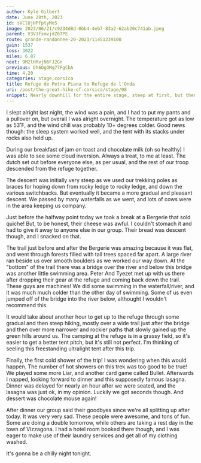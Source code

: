 ```yaml
---
author: Kyle Gilbert
date: June 28th, 2023
id: sVClUjHPfptyMeS
image: 2023/06/21/c9234d8d-0bb4-4eb7-83a2-62ab20c741ab.jpeg
parent: V3V3fsmvjdZ6TPE
route: grande-randonnee-20-2023/11451239100
gain: 1537
loss: 3022
miles: 6.87
next: 9M2lHRvjN6FJ2Gn
previous: Dh6OgOMq77FgCbA
time: 4,20
categories: stage,corsica
title: Refuge de Petra Piana to Refuge de l'Onda
uri: /post/the-great-hike-of-corsica/stage/08
snippet: Nearly downhill for the entire stage, steep at first, but then over wide trails through forests, along rivers, and passed a waterfall, before starting the gradual climb up to the Refuge.
---
```


<Stats />

<Route />

I slept alright last night, the wind was a pain, and I had to put my pants and a
pullover on, but overall I was alright overnight. The temperature got as low as
53˚F, and the wind chill was probably 10+ degrees colder. Good news though: the
sleep system worked well, and the tent with its stacks under rocks also held up.

During our breakfast of jam on toast and chocolate milk (oh so healthy) I was
able to see some cloud inversion. Always a treat, to me at least. The dutch
set out before everyone else, as per usual, and the rest of our troop descended
from the refuge together.

The descent was initially very steep as we used our trekking poles as braces for
hoping down from rocky ledge to rocky ledge, and down the various switchbacks.
But eventually it became a more gradual and pleasant descent. We passed by
many waterfalls as we went, and lots of cows were in the area keeping us
company.

Just before the halfway point today we took a break at a Bergerie that sold
quiche! But, to be honest, their cheese was awful. I couldn't stomach it and
had to give it away to anyone else in our group. Their bread was descent though,
and I snacked on that.

The trail just before and after the Bergerie was amazing because it was
flat, and went through forests filled with tall trees spaced far apart. A large
river ran beside us over smooth boulders as we worked our way down. At the
"bottom" of the trail there was a bridge over the river and below this bridge
was another little swimming area. Peter And Tyezet met up with us there after
dropping their gear at the refuge and coming back down the trail. These guys
are machines! We did some swimming in the waterfall/river, and it was much much
colder than the other day of swimming. Some of us even jumped off of the bridge
into the river below, althought I wouldn't recommend this.

It would take about another hour to get up to the refuge through some gradual
and then steep hiking, mostly over a wide trail just after the bridge and then
over more narrower and rockier paths that slowly gained up the green hills
around us. The camping at the refuge is in a grassy field, so it's easier to
get a better tent pitch, but it's still not perfect. I'm thinking of seeling
this freestanding ultralight tent after this trip.

Finally, the first cold shower of the trip! I was wondering when this would
happen. The number of hot showers on this trek was too good to be true! We
played some more Liar, and another card game called Bullet. Afterwards I napped,
looking forward to dinner and this supposedly famous lasagna. Dinner was delayed
for nearly an hour after we were seated, and the lasagna was just ok, in my
opinion. Luckily we got seconds though. And dessert was chocolate mouse again!

After dinner our group said their goodbyes since we're all splitting up after
today. It was very very sad. These people were awesome, and tons of fun. Some
are doing a double tomorrow, while others are taking a rest day in the town of
Vizzagona. I had a hotel room booked there though, and I was eager to make use
of their laundry services and get all of my clothing washed.

It's gonna be a chilly night tonight.

